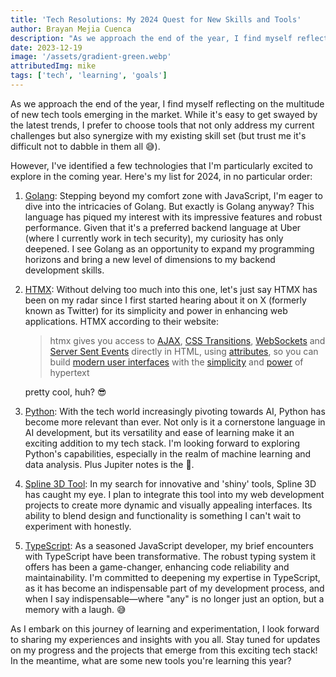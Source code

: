 ```yaml
---
title: 'Tech Resolutions: My 2024 Quest for New Skills and Tools'
author: Brayan Mejia Cuenca
description: "As we approach the end of the year, I find myself reflecting on the multitude of new tech tools emerging in l."
date: 2023-12-19
image: '/assets/gradient-green.webp'
attributedImg: mike
tags: ['tech', 'learning', 'goals']
---
```


 As we approach the end of the year, I find myself reflecting on the multitude of new tech tools emerging in the market. While it's easy to get swayed by the latest trends, I prefer to choose tools that not only address my current challenges but also synergize with my existing skill set (but trust me it's difficult not to dabble in them all 😅).

However, I've identified a few technologies that I'm particularly excited to explore in the coming year. Here's my list for 2024, in no particular order:

1. [Golang](https://go.dev/): Stepping beyond my comfort zone with JavaScript, I'm eager to dive into the intricacies of Golang. But exactly is Golang anyway? This language has piqued my interest with its impressive features and robust performance. Given that it's a preferred backend language at Uber (where I currently work in tech security), my curiosity has only deepened. I see Golang as an opportunity to expand my programming horizons and bring a new level of dimensions to my backend development skills.

2. [HTMX](https://htmx.org/): Without delving too much into this one, let's just say HTMX has been on my radar since I first started hearing about it on X (formerly known as Twitter) for its simplicity and power in enhancing web applications. HTMX according to their website:

   > htmx gives you access to [AJAX](https://htmx.org/docs/#ajax), [CSS Transitions](https://htmx.org/docs/#css_transitions), [WebSockets](https://htmx.org/docs/#websockets) and [Server Sent Events](https://htmx.org/docs/#sse) directly in HTML, using [attributes](https://htmx.org/reference/#attributes), so you can build [modern user interfaces](https://htmx.org/examples/) with the [simplicity](https://en.wikipedia.org/wiki/HATEOAS) and [power](https://www.ics.uci.edu/~fielding/pubs/dissertation/rest_arch_style.htm) of hypertext

   pretty cool, huh? 😎

3. [Python](https://python.org/): With the tech world increasingly pivoting towards AI, Python has become more relevant than ever. Not only is it a cornerstone language in AI development, but its versatility and ease of learning make it an exciting addition to my tech stack. I'm looking forward to exploring Python's capabilities, especially in the realm of machine learning and data analysis. Plus Jupiter notes is the 🐐. 

4. [Spline 3D Tool](https://spline.design/): In my search for innovative and 'shiny' tools, Spline 3D has caught my eye. I plan to integrate this tool into my web development projects to create more dynamic and visually appealing interfaces. Its ability to blend design and functionality is something I can't wait to experiment with honestly.

5. [TypeScript](https://www.typescriptlang.org/): As a seasoned JavaScript developer, my brief encounters with TypeScript have been transformative. The robust typing system it offers has been a game-changer, enhancing code reliability and maintainability. I'm committed to deepening my expertise in TypeScript, as it has become an indispensable part of my development process, and when I say indispensable—where "any" is no longer just an option, but a memory with a laugh. 😅

As I embark on this journey of learning and experimentation, I look forward to sharing my experiences and insights with you all. Stay tuned for updates on my progress and the projects that emerge from this exciting tech stack! In the meantime, what are some new tools you're learning this year?

